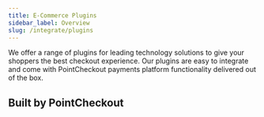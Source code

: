 ```yaml
---
title: E-Commerce Plugins
sidebar_label: Overview
slug: /integrate/plugins
---
```


We offer a range of plugins for leading technology solutions to give your shoppers the best checkout experience. Our plugins are easy to integrate and come with PointCheckout payments platform functionality delivered out of the box.

## Built by PointCheckout

<div class="row">
  <div class="col col--3">
    <Card
      image="/img/docs/integrate/ecomm/opencart/opencart.svg"
      link="/docs/integrate/ecomm/opencart"
      action="view guide">
    </Card>
  </div>
  <div class="col col--3">
    <Card
      image="/img/docs/integrate/ecomm/shopify/shopify.svg"
      link="/docs/integrate/ecomm/shopify"
      action="view guide">
    </Card>
  </div>
  <div class="col col--3">
    <Card
      image="/img/docs/integrate/ecomm/woocommerce/woocommerce.svg"
      link="/docs/integrate/ecomm/woocommerce"
      action="view guide">
    </Card>
  </div>

</div>
